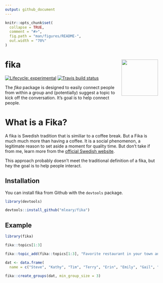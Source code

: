 ```yaml
---
output: github_document
---
```


<!-- README.md is generated from README.Rmd. Please edit that file -->

```r
knitr::opts_chunk$set(
  collapse = TRUE,
  comment = "#>",
  fig.path = "man/figures/README-",
  out.width = "70%"
)
```

# fika <img src="man/figures/logo.png" align="right" alt="" width="120" />

<!-- badges: start -->
[![Lifecycle: experimental](https://img.shields.io/badge/lifecycle-experimental-orange.svg)](https://www.tidyverse.org/lifecycle/#experimental)
[![Travis build status](https://travis-ci.org/mleary/fika.svg?branch=master)](https://travis-ci.org/mleary/fika)
<!-- badges: end -->

The *fika* package is designed to easily connect people from within a group and (potentially) suggest a topic to kick off the conversation. It's goal is to help connect people.


# What is a Fika?

A fika is Swedish tradition that is similiar to a coffee break.  But a Fika
is much much more than having a coffee. It is a social phenomenon, a 
legitimate reason to set aside a moment for quality time. But don't take if from me, learn
more from the [official Swedish website](https://sweden.se/culture-traditions/fika/).

This approach probably doesn't meet the traditional definition of a fika, but hey the 
goal is to help people interact.

## Installation

You can install fika from Github with the `devtools` package.

``` r
library(devtools)

devtools::install_github("mleary/fika")
```

## Example

```r
library(fika)

fika::topics[1:3] 

fika::topic_add(fika::topics[1:3], "Favorite restaurant in your town and why?")

dat <- data.frame(
  name = c("Steve", "Kathy", "Tim", "Terry", "Erin", "Emily", "Gail", "Robin", "Denny", "Marge"))

fika::create_groups(dat, min_group_size = 3)

```


